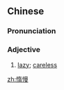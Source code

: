 ==Chinese==
{{zh-forms}}

===Pronunciation===
{{zh-pron
|m=duòmàn
|cat=a
}}

===Adjective===
{{zh-adj}}

# {{lb|zh|literary}} [[lazy]]; [[careless]]

[[zh:惰慢]]